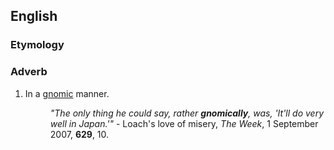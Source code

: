 ==English==

===Etymology===
{{suffix|en|gnomic|ally}}

===Adverb===
{{en-adv}}

# In a [[gnomic]] manner.
#: ''"The only thing he could say, rather '''gnomically''', was, 'It'll do very well in Japan.'"'' - Loach's love of misery, ''The Week'', 1 September 2007, '''629''', 10.